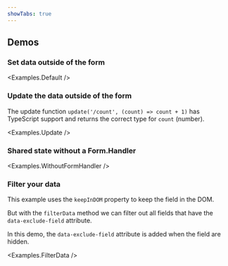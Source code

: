 ```yaml
---
showTabs: true
---
```



## Demos

### Set data outside of the form

<Examples.Default />

### Update the data outside of the form

The update function `update('/count', (count) => count + 1)` has TypeScript support and returns the correct type for `count` (number).

<Examples.Update />

### Shared state without a Form.Handler

<Examples.WithoutFormHandler />

### Filter your data

This example uses the `keepInDOM` property to keep the field in the DOM.

But with the `filterData` method we can filter out all fields that have the `data-exclude-field` attribute.

In this demo, the `data-exclude-field` attribute is added when the field are hidden.

<Examples.FilterData />
